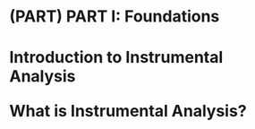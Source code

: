 # (PART) PART I: Foundations {-}

# Introduction to Instrumental Analysis {#intro-to-ia}

<p style="font-size: 2em; font-weight: bold;">
What is Instrumental Analysis?
</p>